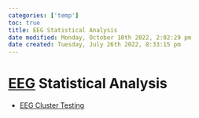 ```yaml
---
categories: ['temp']
toc: true
title: EEG Statistical Analysis
date modified: Monday, October 10th 2022, 2:02:29 pm
date created: Tuesday, July 26th 2022, 8:33:15 pm
---
```


# [EEG](EEG.qmd) Statistical Analysis
- [EEG Cluster Testing](EEG%20Cluster%20Testing.qmd)



